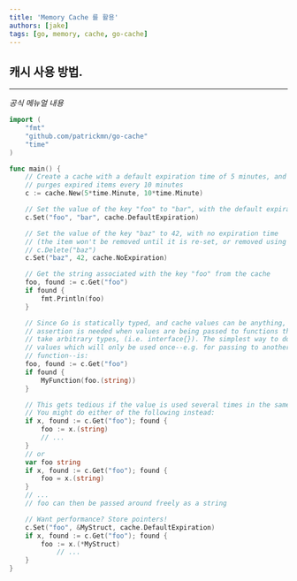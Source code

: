 ```yaml
---
title: 'Memory Cache 를 활용'
authors: [jake]
tags: [go, memory, cache, go-cache]
---
```


## 캐시 사용 방법.

---

*공식 메뉴얼 내용*

```go
import (
	"fmt"
	"github.com/patrickmn/go-cache"
	"time"
)

func main() {
	// Create a cache with a default expiration time of 5 minutes, and which
	// purges expired items every 10 minutes
	c := cache.New(5*time.Minute, 10*time.Minute)

	// Set the value of the key "foo" to "bar", with the default expiration time
	c.Set("foo", "bar", cache.DefaultExpiration)

	// Set the value of the key "baz" to 42, with no expiration time
	// (the item won't be removed until it is re-set, or removed using
	// c.Delete("baz")
	c.Set("baz", 42, cache.NoExpiration)

	// Get the string associated with the key "foo" from the cache
	foo, found := c.Get("foo")
	if found {
		fmt.Println(foo)
	}

	// Since Go is statically typed, and cache values can be anything, type
	// assertion is needed when values are being passed to functions that don't
	// take arbitrary types, (i.e. interface{}). The simplest way to do this for
	// values which will only be used once--e.g. for passing to another
	// function--is:
	foo, found := c.Get("foo")
	if found {
		MyFunction(foo.(string))
	}

	// This gets tedious if the value is used several times in the same function.
	// You might do either of the following instead:
	if x, found := c.Get("foo"); found {
		foo := x.(string)
		// ...
	}
	// or
	var foo string
	if x, found := c.Get("foo"); found {
		foo = x.(string)
	}
	// ...
	// foo can then be passed around freely as a string

	// Want performance? Store pointers!
	c.Set("foo", &MyStruct, cache.DefaultExpiration)
	if x, found := c.Get("foo"); found {
		foo := x.(*MyStruct)
			// ...
	}
}
```